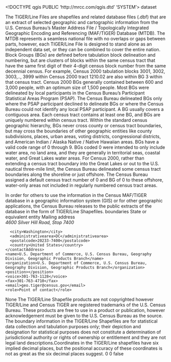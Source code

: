 <!DOCTYPE qgis PUBLIC 'http://mrcc.com/qgis.dtd' 'SYSTEM'>
<qgis version="3.32.2-Lima">
  <identifier></identifier>
  <parentidentifier></parentidentifier>
  <language></language>
  <type>dataset</type>
  <title></title>
  <abstract>The TIGER/Line Files are shapefiles and related database files (.dbf) that are an extract of selected geographic and cartographic information from the U.S. Census Bureau's Master Address File / Topologically Integrated Geographic Encoding and Referencing (MAF/TIGER) Database (MTDB). The MTDB represents a seamless national file with no overlaps or gaps between parts, however, each TIGER/Line File is designed to stand alone as an independent data set, or they can be combined to cover the entire nation. Block Groups (BGs) are defined before tabulation block delineation and numbering, but are clusters of blocks within the same census tract that have the same first digit of their 4-digit census block number from the same decennial census. For example, Census 2000 tabulation blocks 3001, 3002, 3003,.., 3999 within Census 2000 tract 1210.02 are also within BG 3 within that census tract. Census 2000 BGs generally contained between 600 and 3,000 people, with an optimum size of 1,500 people. Most BGs were delineated by local participants in the Census Bureau's Participant Statistical Areas Program (PSAP). The Census Bureau delineated BGs only where the PSAP participant declined to delineate BGs or where the Census Bureau could not identify any local PSAP participant. A BG usually covers a contiguous area. Each census tract contains at least one BG, and BGs are uniquely numbered within census tract. Within the standard census geographic hierarchy, BGs never cross county or census tract boundaries, but may cross the boundaries of other geographic entities like county subdivisions, places, urban areas, voting districts, congressional districts, and American Indian / Alaska Native / Native Hawaiian areas. BGs have a valid code range of 0 through 9. BGs coded 0 were intended to only include water area, no land area, and they are generally in territorial seas, coastal water, and Great Lakes water areas. For Census 2000, rather than extending a census tract boundary into the Great Lakes or out to the U.S. nautical three-mile limit, the Census Bureau delineated some census tract boundaries along the shoreline or just offshore. The Census Bureau assigned a default census tract number of 0 and BG of 0 to these offshore, water-only areas not included in regularly numbered census tract areas. 

In order for others to use the information in the Census MAF/TIGER database in a geographic information system (GIS) or for other geographic applications, the Census Bureau releases to the public extracts of the database in the form of TIGER/Line Shapefiles.</abstract>
  <keywords vocabulary="gmd:topicCategory">
    <keyword>boundaries</keyword>
    <keyword>State or equivalent entity</keyword>
  </keywords>
  <contact>
    <contactAddress>
      <type>Mailing address</type>
      <address>4600 Silver Hill Road, Stop 7400</address>
      <city>Washington</city>
      <administrativearea>DC</administrativearea>
      <postalcode>20233-7400</postalcode>
      <country>United States</country>
    </contactAddress>
    <name>U.S. Department of Commerce, U.S. Census Bureau, Geography Division, Geographic Products Branch</name>
    <organization>U.S. Department of Commerce, U.S. Census Bureau, Geography Division, Geographic Products Branch</organization>
    <position></position>
    <voice>301-763-1128</voice>
    <fax>301-763-4710</fax>
    <email>geo.tiger@census.gov</email>
    <role>Point of contact</role>
  </contact>
  <links/>
  <dates/>
  <fees></fees>
  <constraints type="Access">None</constraints>
  <rights>The TIGER/Line Shapefile products are not copyrighted however TIGER/Line and Census TIGER are registered trademarks of the U.S. Census Bureau. These products are free to use in a product or publication, however acknowledgement must be given to the U.S. Census Bureau as the source. The boundary information in the TIGER/Line Shapefiles are for statistical data collection and tabulation purposes only; their depiction and designation for statistical purposes does not constitute a determination of jurisdictional authority or rights of ownership or entitlement and they are not legal land descriptions.Coordinates in the TIGER/Line shapefiles have six implied decimal places, but the positional accuracy of these coordinates is not as great as the six decimal places suggest.</rights>
  <encoding></encoding>
  <crs>
    <spatialrefsys nativeFormat="Wkt">
      <wkt></wkt>
      <proj4></proj4>
      <srsid>0</srsid>
      <srid>0</srid>
      <authid></authid>
      <description></description>
      <projectionacronym></projectionacronym>
      <ellipsoidacronym></ellipsoidacronym>
      <geographicflag>false</geographicflag>
    </spatialrefsys>
  </crs>
  <extent/>
</qgis>
